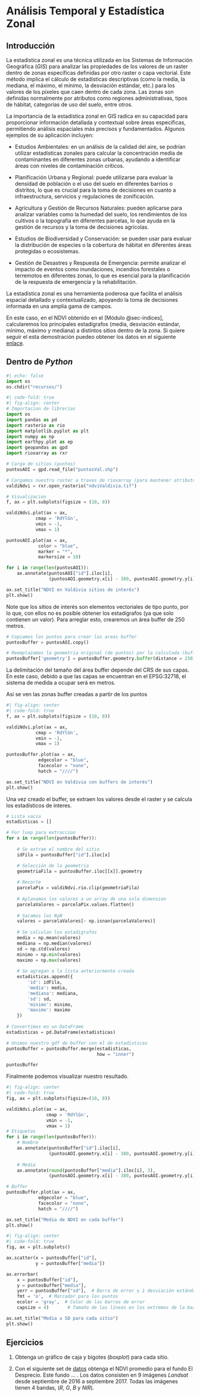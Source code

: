 # Análisis Temporal y Estadística Zonal

## Introducción
La estadística zonal es una técnica utilizada en los Sistemas de Información Geográfica (*GIS*) para analizar las propiedades de los valores de un raster dentro de zonas específicas definidas por otro raster o capa vectorial. Este método implica el cálculo de estadísticas descriptivas (como la media, la mediana, el máximo, el mínimo, la desviación estándar, etc.) para los valores de los píxeles que caen dentro de cada zona. Las zonas son definidas normalmente por atributos como regiones administrativas, tipos de hábitat, categorías de uso del suelo, entre otros.

La importancia de la estadística zonal en GIS radica en su capacidad para proporcionar información detallada y contextual sobre áreas específicas, permitiendo análisis espaciales más precisos y fundamentados. Algunos ejemplos de su aplicación incluyen:

-   Estudios Ambientales: en un análisis de la calidad del aire, se podrían utilizar estadísticas zonales para calcular la concentración media de contaminantes en diferentes zonas urbanas, ayudando a identificar áreas con niveles de contaminación críticos.

-   Planificación Urbana y Regional: puede utilizarse para evaluar la densidad de población o el uso del suelo en diferentes barrios o distritos, lo que es crucial para la toma de decisiones en cuanto a infraestructura, servicios y regulaciones de zonificación.

-   Agricultura y Gestión de Recursos Naturales: pueden aplicarse para analizar variables como la humedad del suelo, los rendimientos de los cultivos o la topografía en diferentes parcelas, lo que ayuda en la gestión de recursos y la toma de decisiones agrícolas.

-   Estudios de Biodiversidad y Conservación: se pueden usar para evaluar la distribución de especies o la cobertura de hábitat en diferentes áreas protegidas o ecosistemas.

-   Gestión de Desastres y Respuesta de Emergencia: permite analizar el impacto de eventos como inundaciones, incendios forestales o terremotos en diferentes zonas, lo que es esencial para la planificación de la respuesta de emergencia y la rehabilitación.

La estadística zonal es una herramienta poderosa que facilita el análisis espacial detallado y contextualizado, apoyando la toma de decisiones informada en una amplia gama de campos.

En este caso, en el NDVI obtenido en el [Módulo @sec-indices], calcularemos los principales estadígrafos (media, desviación estándar, mínimo, máximo y mediana) a distintos sitios dentro de la zona. Si quiere seguir el esta demostración puedeo obtener los datos en el siguiente [enlace]().

## Dentro de *Python*

```python
#| echo: false
import os
os.chdir("recursos/")
```

:::{.column-body-outset}
```python
#| code-fold: true
#| fig-align: center
# Importacion de librerias
import os
import pandas as pd
import rasterio as rio
import matplotlib.pyplot as plt
import numpy as np
import earthpy.plot as ep
import geopandas as gpd
import rioxarray as rxr

# Carga de sitios (puntos)
puntosAOI = gpd.read_file("puntosVal.shp")

# Cargamos nuestro raster a traves de rioxarray (para mantener atributos del raster)
valdiNdvi = rxr.open_rasterio("ndviValdivia.tif")

# Visualizacion
f, ax = plt.subplots(figsize = (10, 8))

valdiNdvi.plot(ax = ax, 
           cmap = 'RdYlGn', 
           vmin = -1, 
           vmax = 1)

puntosAOI.plot(ax = ax,
            color = "blue",
            marker = "*",
            markersize = 10)

for i in range(len(puntosAOI)):
    ax.annotate(puntosAOI["id"].iloc[i],
                (puntosAOI.geometry.x[i] - 380, puntosAOI.geometry.y[i] - 300))

ax.set_title("NDVI en Valdivia sitios de interés")
plt.show()
```
:::

Note que los sitios de interés son elementos vectoriales de tipo punto, por lo que, con ellos no es posible obtener los estadígrafos (ya que solo contienen un valor). Para arreglar esto, crearemos un área buffer de 250 metros.

```python
# Copiamos los puntos para crear las areas buffer
puntosBuffer = puntosAOI.copy()

# Reemplazamos la geometria original (de puntos) por la calculada (buffer)
puntosBuffer['geometry'] = puntosBuffer.geometry.buffer(distance = 250)
```

::: {.callout-note collapse="true"}
La delimitación del tamaño del área buffer depende del CRS de sus capas. En este caso, debido a que las capas se encuentran en el EPSG:32718, el sistema de medida a ocupar será en metros.
:::

Así se ven las zonas buffer creadas a partir de los puntos

:::{.column-body-outset}
```python
#| fig-align: center
#| code-fold: true
f, ax = plt.subplots(figsize = (10, 8))

valdiNdvi.plot(ax = ax, 
           cmap = 'RdYlGn', 
           vmin = -1, 
           vmax = 1)

puntosBuffer.plot(ax = ax,
            edgecolor = "blue",
            facecolor = "none",
            hatch = "////")

ax.set_title("NDVI en Valdivia con buffers de interés")
plt.show()
```
:::

Una vez creado el buffer, se extraen los valores desde el raster y se calcula los estadísticos de interes.

```python
# Lista vacia
estadisticas = []

# For loop para extraccion
for x in range(len(puntosBuffer)):
    
    # Se extrae el nombre del sitio
    idFila = puntosBuffer["id"].iloc[x]

    # Selección de la geometria
    geometriaFila = puntosBuffer.iloc[[x]].geometry 
    
    # Recorte
    parcelaPix = valdiNdvi.rio.clip(geometriaFila) 
    
    # Aplanamos los valores a un array de una sola dimension
    parcelaValores = parcelaPix.values.flatten()
    
    # Sacamos los NaN
    valores = parcelaValores[~ np.isnan(parcelaValores)]
    
    # Se calculan los estadigrafos
    media = np.mean(valores)
    mediana = np.median(valores)
    sd = np.std(valores)
    minimo = np.min(valores)
    maximo = np.max(valores)
    
    # Se agregan a la lista anteriormente creada
    estadisticas.append({
        'id': idFila,
        'media': media,
        'mediana': mediana,
        'sd': sd,
        'minimo': minimo,
        'maximo': maximo
    })
    
# Convertimos en un DataFrame
estadisticas = pd.DataFrame(estadisticas)

# Unimos nuestro gdf de buffer con el de estadisticas
puntosBuffer = puntosBuffer.merge(estadisticas,
                                  how = "inner")

puntosBuffer
```

Finalmente podemos visualizar nuestro resultado. 

:::{.column-body-outset}
```python
#| fig-align: center
#| code-fold: true
fig, ax = plt.subplots(figsize=(10, 8))

valdiNdvi.plot(ax = ax, 
               cmap = 'RdYlGn', 
               vmin = -1, 
               vmax = 1)
# Etiquetas
for i in range(len(puntosBuffer)):
    # Nombre
    ax.annotate(puntosBuffer["id"].iloc[i],
                (puntosAOI.geometry.x[i] - 380, puntosAOI.geometry.y[i] - 550))
    
    # Media
    ax.annotate(round(puntosBuffer["media"].iloc[i], 3),
                (puntosAOI.geometry.x[i] - 380, puntosAOI.geometry.y[i]- 900))

# Buffer
puntosBuffer.plot(ax = ax,
            edgecolor = "blue",
            facecolor = "none",
            hatch = "////")

ax.set_title("Media de NDVI en cada buffer")
plt.show()
```
:::

```python
#| fig-align: center
#| code-fold: true
fig, ax = plt.subplots()

ax.scatter(x = puntosBuffer["id"],
           y = puntosBuffer["media"])

ax.errorbar(
    x = puntosBuffer["id"],
    y = puntosBuffer["media"],
    yerr = puntosBuffer["sd"],  # Barra de error ± 1 desviación estándar
    fmt = 'o',  # Marcador para los puntos
    ecolor = 'gray',  # Color de las barras de error
    capsize = 4)       # Tamaño de las líneas en los extremos de la barra

ax.set_title("Media ± SD para cada sitio")
plt.show()
```


## Ejercicios {-}

1.  Obtenga un gráfico de caja y bigotes (*boxplot*) para cada sitio.

2.  Con el siguiente set de [datos]() obtenga el NDVI promedio para el fundo El Desprecio. Este fundo ... . Los datos consisten en 9 imágenes *Landsat* desde septiembre de 2016 a septiembre 2017. Todas las imágenes tienen 4 bandas, (*R*, *G*, *B* y *NIR*).